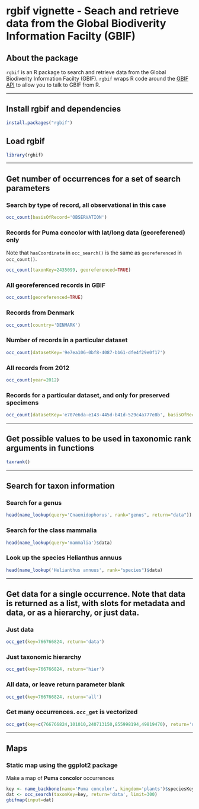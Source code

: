 <!--
%\VignetteEngine{knitr::knitr}
%\VignetteIndexEntry{Tutorial for the new GBIF API}
-->

rgbif vignette - Seach and retrieve data from the Global Biodiverity Information Facilty (GBIF)
======

## About the package

`rgbif` is an R package to search and retrieve data from the Global Biodiverity Information Facilty (GBIF). `rgbif` wraps R code around the [GBIF API][gbifapi] to allow you to talk to GBIF from R. 

********************

## Install rgbif and dependencies

```r
install.packages("rgbif")
```

## Load rgbif

```r
library(rgbif)
```

********************

## Get number of occurrences for a set of search parameters

### Search by type of record, all observational in this case

```r
occ_count(basisOfRecord='OBSERVATION')
```

### Records for **Puma concolor** with lat/long data (georeferened) only

Note that `hasCoordinate` in `occ_search()` is the same as `georeferenced` in `occ_count()`.

```r
occ_count(taxonKey=2435099, georeferenced=TRUE)
```

### All georeferenced records in GBIF

```r
occ_count(georeferenced=TRUE)
```

### Records from Denmark

```r
occ_count(country='DENMARK')
```

### Number of records in a particular dataset

```r
occ_count(datasetKey='9e7ea106-0bf8-4087-bb61-dfe4f29e0f17')
```

### All records from 2012

```r
occ_count(year=2012)
```

### Records for a particular dataset, and only for preserved specimens

```r
occ_count(datasetKey='e707e6da-e143-445d-b41d-529c4a777e8b', basisOfRecord='OBSERVATION')
```

********************

## Get possible values to be used in taxonomic rank arguments in functions

```r
taxrank()
```

********************

## Search for taxon information

### Search for a genus 

```r
head(name_lookup(query='Cnaemidophorus', rank="genus", return="data"))
```

### Search for the class mammalia

```r
head(name_lookup(query='mammalia')$data)
```

### Look up the species Helianthus annuus

```r
head(name_lookup('Helianthus annuus', rank="species")$data)
```

********************

## Get data for a single occurrence. Note that data is returned as a list, with slots for metadata and data, or as a hierarchy, or just data.

### Just data 

```r
occ_get(key=766766824, return='data')
```

### Just taxonomic hierarchy

```r
occ_get(key=766766824, return='hier')
```

### All data, or leave return parameter blank

```r
occ_get(key=766766824, return='all')
```

### Get many occurrences. `occ_get` is vectorized

```r
occ_get(key=c(766766824,101010,240713150,855998194,49819470), return='data')
```

********************

## Maps

### Static map using the ggplot2 package

Make a map of **Puma concolor** occurrences

```r
key <- name_backbone(name='Puma concolor', kingdom='plants')$speciesKey
dat <- occ_search(taxonKey=key, return='data', limit=300)
gbifmap(input=dat)
```

[gbifapi]: http://data.gbif.org/tutorial/services